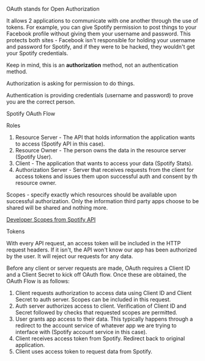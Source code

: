 OAuth stands for Open Authorization

It allows 2 applications to communicate with one another through the use of tokens.
For example, you can give Spotify permission to post things to your Facebook profile without giving them your username and password.
This protects both sites - Facebook isn't responsible for holding your username and password for Spotify, and if they were to be hacked, they wouldn't get your Spotify credentials.

Keep in mind, this is an **authorization** method, not an authentication method.

Authorization is asking for permission to do things.

Authentication is providing credentials (username and password) to prove you are the correct person.

Spotify OAuth Flow

Roles

1. Resource Server - The API that holds information the application wants to access (Spotify API in this case).
2. Resource Owner - The person owns the data in the resource server (Spotify User).
3. Client - The application that wants to access your data (Spotify Stats).
4. Authorization Server - Server that receives requests from the client for access tokens and issues them upon successful auth and consent by th resource owner.

Scopes - specify exactly which resources should be available upon successful authorization.
Only the information third party apps choose to be shared will be shared and nothing more.

[Developer Scopes from Spotify API](https://developer.spotify.com/documentation/web-api/concepts/scopes)

Tokens

With every API request, an access token will be included in the HTTP request headers. If it isn't, the API won't know our app has been authorized by the user.
It will reject our requests for any data.

Before any client or server requests are made, OAuth requires a Client ID and a Client Secret to kick off OAuth flow.
Once these are obtained, the OAuth Flow is as follows:

1. Client requests authorization to access data using Client ID and Client Secret to auth server. Scopes can be included in this request.
2. Auth server authorizes access to client. Verification of Client ID and Secret followed by checks that requested scopes are permitted.
3. User grants app access to their data. This typically happens through a redirect to the account service of whatever app we are trying to interface with (Spotify account service in this case).
4. Client receives access token from Spotify. Redirect back to original application.
5. Client uses access token to request data from Spotify.
